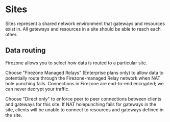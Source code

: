 # Sites

Sites represent a shared network environment that gateways and resources exist
in. All gateways and resources in a site should be able to reach each other.

## Data routing

Firezone allows you to select how data is routed to a particular site.

Choose "Firezone Managed Relays" (Enterprise plans only) to allow data to
potentially route through the Firezone-managed Relay network when NAT hole
punching fails. Connections in Firezone are end-to-end encrypted; we can never
decrypt your traffic.

Choose "Direct only" to enforce peer to peer connections between clients and
gateways for this site. If NAT holepunching fails for gateways in the site,
clients will be unable to connect to resources and gateways defined in the site.
